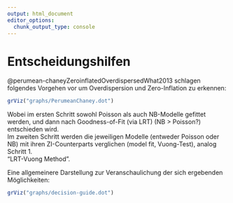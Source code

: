 ```yaml
---
output: html_document
editor_options: 
  chunk_output_type: console
---
```


# Entscheidungshilfen

@perumean-chaneyZeroinflatedOverdispersedWhat2013 schlagen folgendes Vorgehen vor um Overdispersion und Zero-Inflation zu erkennen:

```r
grViz("graphs/PerumeanChaney.dot")
```

Wobei im ersten Schritt sowohl Poisson als auch NB-Modelle gefittet werden, und dann nach Goodness-of-Fit (via LRT) (NB > Poisson?) entschieden wird.  
Im zweiten Schritt werden die jeweiligen Modelle (entweder Poisson oder NB) mit ihren ZI-Counterparts verglichen (model fit, Vuong-Test), analog Schritt 1.  
"LRT-Vuong Method".

Eine allgemeinere Darstellung zur Veranschaulichung der sich ergebenden Möglichkeiten:

```r
grViz("graphs/decision-guide.dot")
```

